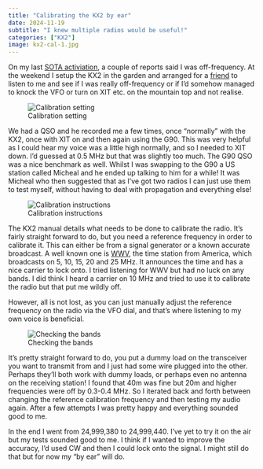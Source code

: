 ```yaml
---
title: "Calibrating the KX2 by ear"
date: 2024-11-19
subtitle: "I knew multiple radios would be useful!"
categories: ["KX2"]
image: kx2-cal-1.jpg
---
```


On my last [SOTA activiation](https://gm5alx.uk/sota/2024/gm-es-011/), a couple of reports said I was off-frequency. At the weekend I setup the KX2 in the garden and arranged for a [friend](https://dk1mi.radio/) to listen to me and see if I was really off-frequency or if I'd somehow managed to knock the VFO or turn on XIT etc. on the mountain top and not realise.

![Calibration setting](kx2-cal-3.jpg)

We had a QSO and he recorded me a few times, once "normally" with the KX2, once with XIT on and then again using the G90. This was very helpful as I could hear my voice was a little high normally, and so I needed to XIT down. I'd guessed at 0.5 MHz but that was slightly too much. The G90 QSO was a nice benchmark as well. Whilst I was swapping to the G90 a US station called Micheal and he ended up talking to him for a while! It was Micheal who then suggested that as I've got two radios I can just use them to test myself, without having to deal with propagation and everything else!

![Calibration instructions](calibration.png)

The KX2 manual details what needs to be done to calibrate the radio. It's fairly straight forward to do, but you need a reference frequency in order to calibrate it. This can either be from a signal generator or a known accurate broadcast. A well known one is [WWV](https://www.nist.gov/pml/time-and-frequency-division/time-distribution/radio-station-wwv), the time station from America, which broadcasts on 5, 10, 15, 20 and 25 MHz. It announces the time and has a nice carrier to lock onto. I tried listening for WWV but had no luck on any bands. I did think I heard a carrier on 10 MHz and tried to use it to calibrate the radio but that put me wildly off.

However, all is not lost, as you can just manually adjust the reference frequency on the radio via the VFO dial, and that's where listening to my own voice is beneficial.

![Checking the bands](kx2-cal-1.jpg)

It's pretty straight forward to do, you put a dummy load on the transceiver you want to transmit from and I just had some wire plugged into the other. Perhaps they'll both work with dummy loads, or perhaps even no antenna on the receiving station! I found that 40m was fine but 20m and higher frequencies were off by 0.3-0.4 MHz. So I iterated back and forth between changing the reference calibration frequency and then testing my audio again. After a few attempts I was pretty happy and everything sounded good to me.

In the end I went from 24,999,380 to 24,999,440. I've yet to try it on the air but my tests sounded good to me. I think if I wanted to improve the accuracy, I'd used CW and then I could lock onto the signal. I might still do that but for now my "by ear" will do.

